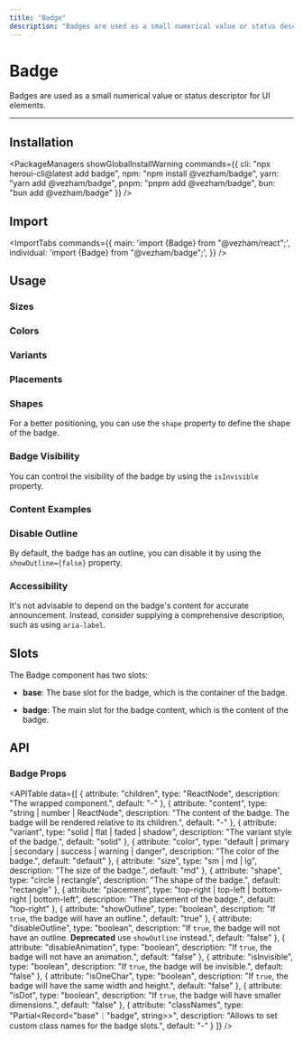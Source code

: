 ```yaml
---
title: "Badge"
description: "Badges are used as a small numerical value or status descriptor for UI elements."
---
```



# Badge

Badges are used as a small numerical value or status descriptor for UI elements.

<ComponentLinks component="badge" />

---

<CarbonAd/>

## Installation

<PackageManagers
  showGlobalInstallWarning
  commands={{
    cli: "npx heroui-cli@latest add badge",
    npm: "npm install @vezham/badge",
    yarn: "yarn add @vezham/badge",
    pnpm: "pnpm add @vezham/badge",
    bun: "bun add @vezham/badge"
  }}
/>


## Import

<ImportTabs
  commands={{
    main: 'import {Badge} from "@vezham/react";',
    individual: 'import {Badge} from "@vezham/badge";',
  }}
/>

## Usage

<CodeDemo title="Usage" files={badgeContent.usage} />

### Sizes

<CodeDemo title="Sizes" files={badgeContent.sizes} />

### Colors

<CodeDemo title="Colors" files={badgeContent.colors} />

### Variants

<CodeDemo title="Variants" files={badgeContent.variants} />

### Placements

<CodeDemo title="Placements" files={badgeContent.placements} />

### Shapes

For a better positioning, you can use the `shape` property to define the shape of the badge.

<CodeDemo title="Shapes" files={badgeContent.shapes} />

### Badge Visibility

You can control the visibility of the badge by using the `isInvisible` property.

<CodeDemo title="Badge visibility" files={badgeContent.visibility} />

### Content Examples

<CodeDemo title="Content examples" files={badgeContent.contentExamples} />

### Disable Outline

By default, the badge has an outline, you can disable it by using the `showOutline={false}` property.

<CodeDemo title="Disable outline" files={badgeContent.showOutline} />

### Accessibility

It's not advisable to depend on the badge's content for accurate announcement.
Instead, consider supplying a comprehensive description, such as using `aria-label`.

<CodeDemo title="Accessibility" files={badgeContent.a11y} />

<Spacer y={4} />

## Slots

The Badge component has two slots:

- **base**: The base slot for the badge, which is the container of the badge.

- **badge**: The main slot for the badge content, which is the content of the badge.

<Spacer y={4} />

## API

### Badge Props

<APITable
  data={[
    {
      attribute: "children",
      type: "ReactNode",
      description: "The wrapped component.",
      default: "-"
    },
    {
      attribute: "content", 
      type: "string | number | ReactNode",
      description: "The content of the badge. The badge will be rendered relative to its children.",
      default: "-"
    },
    {
      attribute: "variant",
      type: "solid | flat | faded | shadow",
      description: "The variant style of the badge.",
      default: "solid"
    },
    {
      attribute: "color",
      type: "default | primary | secondary | success | warning | danger",
      description: "The color of the badge.",
      default: "default"
    },
    {
      attribute: "size",
      type: "sm | md | lg",
      description: "The size of the badge.",
      default: "md"
    },
    {
      attribute: "shape",
      type: "circle | rectangle",
      description: "The shape of the badge.",
      default: "rectangle"
    },
    {
      attribute: "placement",
      type: "top-right | top-left | bottom-right | bottom-left",
      description: "The placement of the badge.",
      default: "top-right"
    },
    {
      attribute: "showOutline",
      type: "boolean",
      description: "If `true`, the badge will have an outline.",
      default: "true"
    },
    {
      attribute: "disableOutline",
      type: "boolean", 
      description: "If `true`, the badge will not have an outline. **Deprecated** use `showOutline` instead.",
      default: "false"
    },
    {
      attribute: "disableAnimation",
      type: "boolean",
      description: "If `true`, the badge will not have an animation.",
      default: "false"
    },
    {
      attribute: "isInvisible",
      type: "boolean",
      description: "If `true`, the badge will be invisible.",
      default: "false"
    },
    {
      attribute: "isOneChar",
      type: "boolean",
      description: "If `true`, the badge will have the same width and height.",
      default: "false"
    },
    {
      attribute: "isDot",
      type: "boolean",
      description: "If `true`, the badge will have smaller dimensions.",
      default: "false"
    },
    {
      attribute: "classNames",
      type: "Partial<Record<\"base\"｜\"badge\", string>>",
      description: "Allows to set custom class names for the badge slots.",
      default: "-"
    }
  ]}
/>

